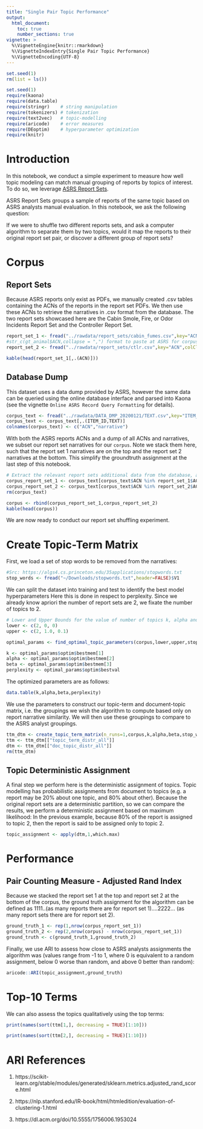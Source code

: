 ```yaml
---
title: "Single Pair Topic Performance"
output: 
  html_document:
    toc: true
    number_sections: true
vignette: >
  %\VignetteEngine{knitr::rmarkdown}
  %\VignetteIndexEntry{Single Pair Topic Performance}
  %\VignetteEncoding{UTF-8}
---
```


```r
set.seed(1)
rm(list = ls())
```

```r
set.seed(1)
require(kaona)
require(data.table)
require(stringr)    # string manipulation
require(tokenizers) # tokenization
require(text2vec)   # topic-modelling
require(aricode)    # error measures
require(DEoptim)    # hyperparameter optimization
require(knitr)
```

# Introduction 

In this notebook, we conduct a simple experiment to measure how well topic modeling can match manual grouping of reports by topics of interest. To do so, we leverage [ASRS Report Sets](https://asrs.arc.nasa.gov/search/reportsets.html).

ASRS Report Sets groups a sample of reports of the same topic based on ASRS analysts manual evaluation. In this notebook, we ask the following question:

If we were to shuffle two different reports sets, and ask a computer algorithm to separate them by two topics, would it map the reports to their original report set pair, or discover a different group of report sets? 

# Corpus

## Report Sets 

Because ASRS reports only exist as PDFs, we manually created .csv tables containing the ACNs of the reports in the report set PDFs. We then use these ACNs to retrieve the narratives in .csv format from the database. The two report sets showcased here are the Cabin Smole, Fire, or Odor Incidents Report Set and the Controller Report Set.

```r
report_set_1 <- fread("../rawdata/report_sets/cabin_fumes.csv",key="ACN",colClasses = c(ACN="integer"))
#str_c(gt_animal$ACN,collapse = ",") format to paste at ASRS for corpus download
report_set_2 <- fread("../rawdata/report_sets/ctlr.csv",key="ACN",colClasses = c(ACN="integer"))

kable(head(report_set_1[,.(ACN)]))
```

## Database Dump

This dataset uses a data dump provided by ASRS, however the same data can be queried using the online database interface and parsed into Kaona (see the vignette `Online ASRS Record Query Formatting` for details).

```r
corpus_text <- fread("../rawdata/DATA_DMP_20200121/TEXT.csv",key="ITEM_ID")[ATTRIBUTE == "Narrative"]
corpus_text <- corpus_text[,.(ITEM_ID,TEXT)]
colnames(corpus_text) <- c("ACN","narrative")
```


With both the ASRS reports ACNs and a dump of all ACNs and narratives, we subset our report set narratives for our `corpus`. Note we stack them here, such that the report set 1 narratives are on the top and the report set 2 narratives at the bottom. This simplify the groundtruth assignment at the last step of this notebook.

```r
# Extract the relevant report sets additional data from the database, and free memory from the ~900MB corpus
corpus_report_set_1 <- corpus_text[corpus_text$ACN %in% report_set_1$ACN]
corpus_report_set_2 <- corpus_text[corpus_text$ACN %in% report_set_2$ACN]
rm(corpus_text)

corpus <- rbind(corpus_report_set_1,corpus_report_set_2)
kable(head(corpus))
```

We are now ready to conduct our report set shuffling experiment. 

# Create Topic-Term Matrix 

First, we load a set of stop words to be removed from the narratives:

```r
#Src: https://algs4.cs.princeton.edu/35applications/stopwords.txt
stop_words <- fread("~/Downloads/stopwords.txt",header=FALSE)$V1
```

We can split the dataset into training and test to identify the best model hyperparameters Here this is done in respect to perplexity. Since we already know apriori the number of report sets are 2, we fixate the number of topics to 2. 

```r
# Lower and Upper Bounds for the value of number of topics k, alpha and beta
lower <- c(2, 0, 0)
upper <- c(2, 1.0, 0.1)

optimal_params <- find_optimal_topic_parameters(corpus,lower,upper,stop_words)

k <- optimal_params$optim$bestmem[1]
alpha <- optimal_params$optim$bestmem[2]
beta <- optimal_params$optim$bestmem[3]
perplexity <- optimal_params$optim$bestval
```

The optimized parameters are as follows: 

```r
data.table(k,alpha,beta,perplexity)
```

We use the parameters to construct our topic-term and document-topic matrix, i.e. the groupings we wish the algorithm to compute based only on report narrative similarity. We will then use these groupings to compare to the ASRS analyst groupings.

```r
ttm_dtm <- create_topic_term_matrix(n_runs=1,corpus,k,alpha,beta,stop_words)
ttm <- ttm_dtm[["topic_term_distr_all"]]
dtm <- ttm_dtm[["doc_topic_distr_all"]]
rm(ttm_dtm)
```

## Topic Deterministic Assignment

A final step we perform here is the deterministic assignment of topics. Topic modelling has probabilistic assignments from document to topics (e.g. a report may be 20% about one topic, and 80% about other). Because the original report sets are a deterministic partition, so we can compare the results, we perform a deterministic assignment based on maximum likelihood: In the previous example, because 80% of the report is assigned to topic 2, then the report is said to be assigned only to topic 2. 

```r
topic_assignment <- apply(dtm,1,which.max)
```


# Performance

## Pair Counting Measure - Adjusted Rand Index

Because we stacked the report set 1 at the top and report set 2 at the bottom of the corpus, the ground truth assignment for the algorithm can be defined as 1111..(as many reports there are for report set 1)....2222... (as many report sets there are for report set 2).

```r
ground_truth_1 <- rep(1,nrow(corpus_report_set_1))
ground_truth_2 <- rep(2,nrow(corpus) - nrow(corpus_report_set_1))
ground_truth <- c(ground_truth_1,ground_truth_2)
```

Finally, we use ARI to assess how close to ASRS analysts assignments the algorithm was (values range from -1 to 1, where 0 is equivalent to a random assignment, below 0 worse than random, and above 0 better than random):

```r
aricode::ARI(topic_assignment,ground_truth)
```


# Top-10 Terms

We can also assess the topics qualitatively using the top terms:

```r
print(names(sort(ttm[1,], decreasing = TRUE)[1:10]))
```

```r
print(names(sort(ttm[2,], decreasing = TRUE)[1:10]))
```


# ARI References

1. https://scikit-learn.org/stable/modules/generated/sklearn.metrics.adjusted_rand_score.html

2. https://nlp.stanford.edu/IR-book/html/htmledition/evaluation-of-clustering-1.html

3. https://dl.acm.org/doi/10.5555/1756006.1953024

